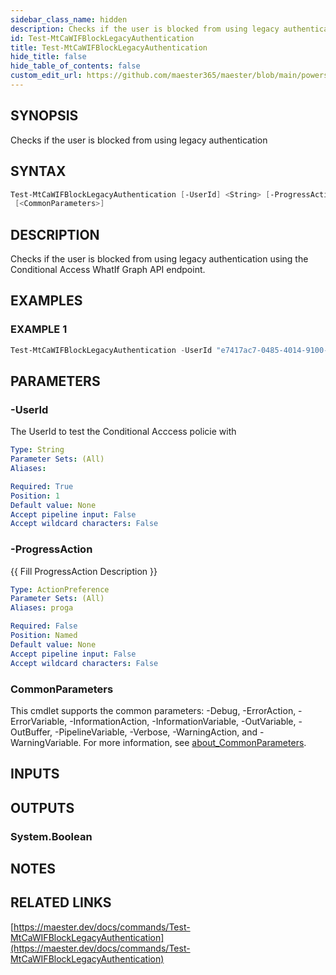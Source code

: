 ```yaml
---
sidebar_class_name: hidden
description: Checks if the user is blocked from using legacy authentication
id: Test-MtCaWIFBlockLegacyAuthentication
title: Test-MtCaWIFBlockLegacyAuthentication
hide_title: false
hide_table_of_contents: false
custom_edit_url: https://github.com/maester365/maester/blob/main/powershell/public/Test-MtCaWIFBlockLegacyAuthentication.ps1
---
```


## SYNOPSIS

Checks if the user is blocked from using legacy authentication

## SYNTAX

```powershell
Test-MtCaWIFBlockLegacyAuthentication [-UserId] <String> [-ProgressAction <ActionPreference>]
 [<CommonParameters>]
```

## DESCRIPTION

Checks if the user is blocked from using legacy authentication using the Conditional Access WhatIf Graph API endpoint.

## EXAMPLES

### EXAMPLE 1

```powershell
Test-MtCaWIFBlockLegacyAuthentication -UserId "e7417ac7-0485-4014-9100-33163bd6211f"
```

## PARAMETERS

### -UserId

The UserId to test the Conditional Acccess policie with

```yaml
Type: String
Parameter Sets: (All)
Aliases:

Required: True
Position: 1
Default value: None
Accept pipeline input: False
Accept wildcard characters: False
```

### -ProgressAction

\{\{ Fill ProgressAction Description \}\}

```yaml
Type: ActionPreference
Parameter Sets: (All)
Aliases: proga

Required: False
Position: Named
Default value: None
Accept pipeline input: False
Accept wildcard characters: False
```

### CommonParameters

This cmdlet supports the common parameters: -Debug, -ErrorAction, -ErrorVariable, -InformationAction, -InformationVariable, -OutVariable, -OutBuffer, -PipelineVariable, -Verbose, -WarningAction, and -WarningVariable. For more information, see [about_CommonParameters](http://go.microsoft.com/fwlink/?LinkID=113216).

## INPUTS

## OUTPUTS

### System.Boolean

## NOTES

## RELATED LINKS

[https://maester.dev/docs/commands/Test-MtCaWIFBlockLegacyAuthentication](https://maester.dev/docs/commands/Test-MtCaWIFBlockLegacyAuthentication)
